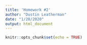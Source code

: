 ```yaml
---
title: 'Homework #2'
author: "Dustin Leatherman"
date: "1/20/2020"
output: html_document
---
```


```r
knitr::opts_chunk$set(echo = TRUE)
```

